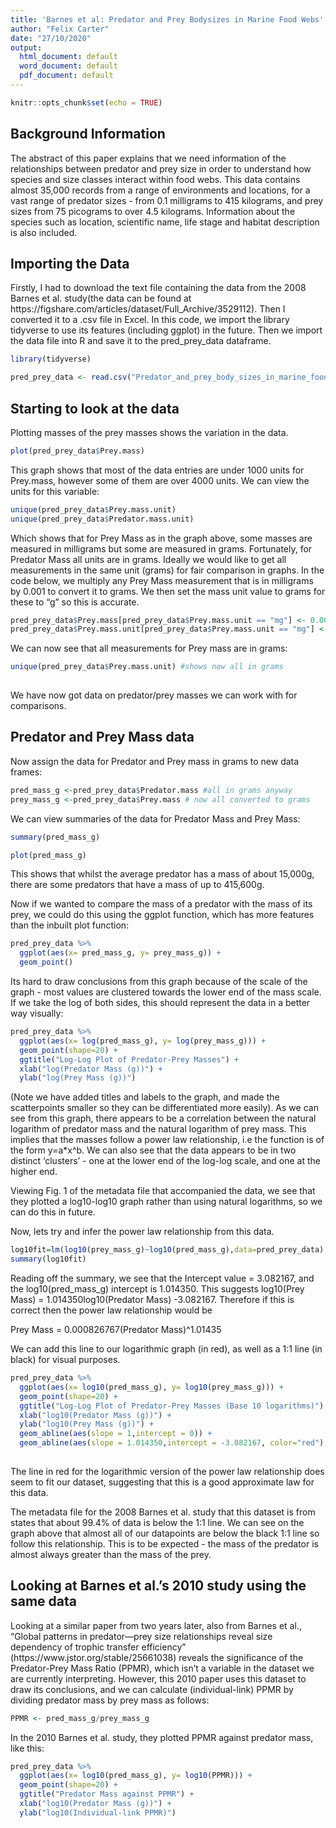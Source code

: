 ```yaml
---
title: 'Barnes et al: Predator and Prey Bodysizes in Marine Food Webs'
author: "Felix Carter"
date: "27/10/2020"
output:
  html_document: default
  word_document: default
  pdf_document: default
---
```


```r
knitr::opts_chunk$set(echo = TRUE)
```

## Background Information

The abstract of this paper explains that we need information of the relationships between predator and prey size in order to understand how species and size classes interact within food webs.
This data contains almost 35,000 records from a range of environments and locations, for a  vast range of predator sizes - from 0.1 milligrams to 415 kilograms, and prey sizes from 75 picograms to over 4.5 kilograms. Information about the species such as location, scientific name, life stage and habitat description is also included.

## Importing the Data 

Firstly, I had to download the text file containing the data from the 2008 Barnes et al. study(the data can be found at https://figshare.com/articles/dataset/Full_Archive/3529112). Then I converted it to a .csv file in Excel. In this code, we import the library tidyverse to use its features (including ggplot) in the future. Then we import the data file into R and save it to the pred_prey_data dataframe.
```r
library(tidyverse)
```
```r
pred_prey_data <- read.csv("Predator_and_prey_body_sizes_in_marine_food_webs_vsn4_csvcopy.csv")
```

## Starting to look at the data 

Plotting masses of the prey masses shows the variation in the data.
```r
plot(pred_prey_data$Prey.mass)
```

This graph shows that most of the data entries are under 1000 units for Prey.mass, however some of them are over 4000 units. We can view the units for this variable:
```r
unique(pred_prey_data$Prey.mass.unit)
unique(pred_prey_data$Predator.mass.unit)
```
Which shows that for Prey Mass as in the graph above, some masses are measured in milligrams but some are measured in grams. Fortunately, for Predator Mass all units are in grams. Ideally we would like to get all measurements in the same unit (grams) for fair comparison in graphs. In the code below, we multiply any Prey Mass measurement that is in milligrams by 0.001 to convert it to grams. We then set the mass unit value to grams for these to "g" so this is accurate.
```r
pred_prey_data$Prey.mass[pred_prey_data$Prey.mass.unit == "mg"] <- 0.001*pred_prey_data$Prey.mass[pred_prey_data$Prey.mass.unit == "mg"]
pred_prey_data$Prey.mass.unit[pred_prey_data$Prey.mass.unit == "mg"] <- "g"
```
We can now see that all measurements for Prey mass are in grams:
```r
unique(pred_prey_data$Prey.mass.unit) #shows now all in grams
  
```
We have now got data on predator/prey masses we can work with for comparisons.

## Predator and Prey Mass data

Now assign the data for Predator and Prey mass in grams to new data frames:
```r
pred_mass_g <-pred_prey_data$Predator.mass #all in grams anyway
prey_mass_g <-pred_prey_data$Prey.mass # now all converted to grams
```
We can view summaries of the data for Predator Mass and Prey Mass:
```r
summary(pred_mass_g)
```
```r
plot(pred_mass_g)
```

This shows that whilst the average predator has a mass of about 15,000g, there are some predators that have a mass of up to 415,600g.

Now if we wanted to compare the mass of a predator with the mass of its prey, we could do this using the ggplot function, which has more features than the inbuilt plot function:  
```r
pred_prey_data %>%
  ggplot(aes(x= pred_mass_g, y= prey_mass_g)) +
  geom_point()
```

Its hard to draw conclusions from this graph because of the scale of the graph - most values are clustered towards the lower end of the mass scale.
If we take the log of both sides, this should represent the data in a better way visually:

```r
pred_prey_data %>%
  ggplot(aes(x= log(pred_mass_g), y= log(prey_mass_g))) +
  geom_point(shape=20) +
  ggtitle("Log-Log Plot of Predator-Prey Masses") +
  xlab("log(Predator Mass (g))") +
  ylab("log(Prey Mass (g))")
```

(Note we have added titles and labels to the graph, and made the scatterpoints smaller so they can be differentiated more easily).
As we can see from this graph, there appears to be a correlation between the natural logarithm of predator mass and the natural logarithm of prey mass. This implies that the masses follow a power law relationship, i.e the function is of the form y=a*x^b.
We can also see that the data appears to be in two distinct 'clusters' - one at the lower end of the log-log scale, and one at the higher end.

Viewing Fig. 1 of the metadata file that accompanied the data, we see that they plotted a log10-log10 graph rather than using natural logarithms, so we can do this in  future.

Now, lets try and infer the power law relationship from this data.
```r
log10fit=lm(log10(prey_mass_g)~log10(pred_mass_g),data=pred_prey_data)
summary(log10fit)
```

Reading off the summary, we see that the Intercept value = 3.082167, and the log10(pred_mass_g) intercept is 1.014350. This suggests log10(Prey Mass) = 1.014350log10(Predator Mass) -3.082167. 
Therefore if this is correct then the power law relationship would be 

Prey Mass = 0.000826767(Predator Mass)^1.01435

We can add this line to our logarithmic graph (in red), as well as a 1:1 line (in black) for visual purposes.
```r
pred_prey_data %>%
  ggplot(aes(x= log10(pred_mass_g), y= log10(prey_mass_g))) +
  geom_point(shape=20) +
  ggtitle("Log-Log Plot of Predator-Prey Masses (Base 10 logarithms)") +
  xlab("log10(Predator Mass (g))") +
  ylab("log10(Prey Mass (g))") +
  geom_abline(aes(slope = 1,intercept = 0)) +
  geom_abline(aes(slope = 1.014350,intercept = -3.082167, color="red"), show.legend=FALSE) 
  

```
The line in red for the logarithmic version of the power law relationship does seem to fit our dataset, suggesting that this is a good approximate law for this data.

The metadata file for the 2008 Barnes et al. study that this dataset is from states that about 99.4% of data is below the 1:1 line. We can see on the graph above that almost all of our datapoints are below the black 1:1 line so follow this relationship. This is to be expected - the mass of the predator is almost always greater than the mass of the prey.


## Looking at Barnes et al.'s 2010 study using the same data
Looking at a similar paper from two years later, also from Barnes et al., "Global patterns in predator—prey size relationships reveal size dependency of trophic transfer efficiency" (https://www.jstor.org/stable/25661038) reveals the significance of the Predator-Prey Mass Ratio (PPMR), which isn't a variable in the dataset we are currently interpreting. However, this 2010 paper uses this dataset to draw its conclusions, and we can calculate (individual-link) PPMR by dividing predator mass by prey mass as follows:
```r
PPMR <- pred_mass_g/prey_mass_g
```
In the 2010 Barnes et al. study, they plotted PPMR against predator mass, like this:
```r
pred_prey_data %>%
  ggplot(aes(x= log10(pred_mass_g), y= log10(PPMR))) +
  geom_point(shape=20) +
  ggtitle("Predator Mass against PPMR") +
  xlab("log10(Predator Mass (g))") +
  ylab("log10(Individual-link PPMR)")
```

